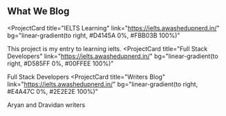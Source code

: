 ## What We Blog

<ProjectCard
  title="IELTS Learning"
  link="https://ielts.awashedupnerd.in/"
  bg="linear-gradient(to right, #D4145A 0%, #FBB03B 100%)"
>
  This project is my entry to learning ielts.
</ProjectCard>
<ProjectCard
  title="Full Stack Developers"
  link="https://ielts.awashedupnerd.in/"
  bg="linear-gradient(to right, #D585FF 0%, #00FFEE 100%)"
>
  Full Stack Developers
</ProjectCard>
<ProjectCard
  title="Writers Blog"
  link="https://ielts.awashedupnerd.in/"
  bg="linear-gradient(to right, #E4A47C 0%, #2E2E2E 100%)"
>
  Aryan and Dravidan writers
</ProjectCard>
